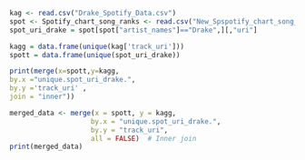 ```r
kag <- read.csv("Drake_Spotify_Data.csv")
spot <- Spotify_chart_song_ranks <- read.csv("New_Spspotify_chart_song_ranks.csv")
spot_uri_drake = spot[spot["artist_names"]=="Drake",][,"uri"]
```

```r
kagg = data.frame(unique(kag['track_uri']))
spott = data.frame(unique(spot_uri_drake))
```

```r
print(merge(x=spott,y=kagg,
by.x ="unique.spot_uri_drake.",
by.y ='track_uri' , 
join = "inner"))
```

```r
merged_data <- merge(x = spott, y = kagg,
                    by.x = "unique.spot_uri_drake.",
                    by.y = "track_uri",
                    all = FALSE)  # Inner join
print(merged_data)
```

